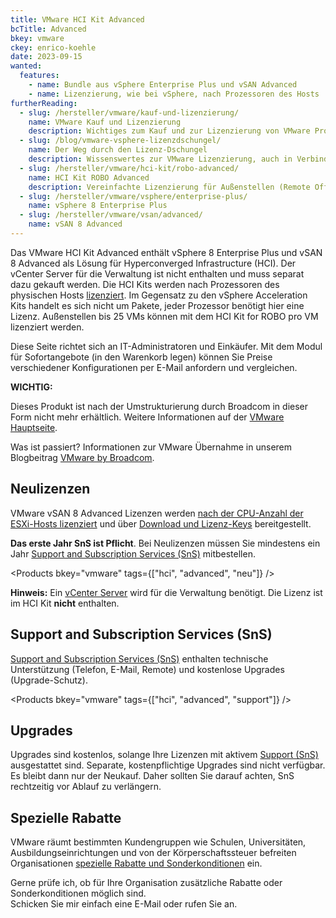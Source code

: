 ```yaml
---
title: VMware HCI Kit Advanced
bcTitle: Advanced
bkey: vmware
ckey: enrico-koehle
date: 2023-09-15
wanted:
  features:
    - name: Bundle aus vSphere Enterprise Plus und vSAN Advanced
    - name: Lizenzierung, wie bei vSphere, nach Prozessoren des Hosts
furtherReading:
  - slug: /hersteller/vmware/kauf-und-lizenzierung/
    name: VMware Kauf und Lizenzierung
    description: Wichtiges zum Kauf und zur Lizenzierung von VMware Produkten in der Form eines Nachschlagewerks.
  - slug: /blog/vmware-vsphere-lizenzdschungel/
    name: Der Weg durch den Lizenz-Dschungel
    description: Wissenswertes zur VMware Lizenzierung, auch in Verbindung mit Microsoft Windows Servern.
  - slug: /hersteller/vmware/hci-kit/robo-advanced/
    name: HCI Kit ROBO Advanced
    description: Vereinfachte Lizenzierung für Außenstellen (Remote Office / Branch Office).
  - slug: /hersteller/vmware/vsphere/enterprise-plus/
    name: vSphere 8 Enterprise Plus
  - slug: /hersteller/vmware/vsan/advanced/
    name: vSAN 8 Advanced
---
```




<Intro>

Das VMware HCI Kit Advanced enthält vSphere 8 Enterprise Plus und vSAN 8 Advanced als Lösung für Hyperconverged Infrastructure (HCI). Der vCenter Server für die Verwaltung ist nicht enthalten und muss separat dazu gekauft werden. Die HCI Kits werden nach Prozessoren des physischen Hosts [lizenziert](/hersteller/vmware/kauf-und-lizenzierung/#lizenzierung-nach-prozessoren).
Im Gegensatz zu den vSphere Acceleration Kits handelt es sich nicht um Pakete, jeder Prozessor benötigt hier eine Lizenz. Außenstellen bis 25 VMs können mit dem HCI Kit for ROBO pro VM lizenziert werden.

Diese Seite richtet sich an IT-Administratoren und Einkäufer. Mit dem Modul für Sofortangebote (in den Warenkorb legen) können Sie Preise verschiedener Konfigurationen per E-Mail anfordern und vergleichen.


</Intro>

<TOC />


<Info type="strong">

**WICHTIG:** <br />

Dieses Produkt ist nach der Umstrukturierung durch Broadcom in dieser Form nicht mehr erhältlich. Weitere Informationen auf der [VMware Hauptseite](/hersteller/vmware/).

Was ist passiert? Informationen zur VMware Übernahme in unserem Blogbeitrag [VMware by Broadcom](/blog/vmware-by-broadcom/).


</Info>



## Neulizenzen

VMware vSAN 8 Advanced Lizenzen werden [nach der CPU-Anzahl der ESXi-Hosts lizenziert](/hersteller/vmware/kauf-und-lizenzierung/#lizenzierung-nach-prozessoren) und über [Download und Lizenz-Keys](/hersteller/vmware/kauf-und-lizenzierung/#download-und-lizenzschlüssel) bereitgestellt.

<Info>

**Das erste Jahr SnS ist Pflicht**. Bei Neulizenzen müssen Sie mindestens ein Jahr [Support and Subscription Services (SnS)](/hersteller/vmware/kauf-und-lizenzierung/#support-and-subscription-services-sns) mitbestellen.

</Info>


<Products bkey="vmware" tags={["hci", "advanced", "neu"]} />

<Info>


 **Hinweis:** Ein [vCenter Server](/hersteller/vmware/vcenter-server/) wird für die Verwaltung benötigt. Die Lizenz ist im HCI Kit **nicht** enthalten.

</Info>


## Support and Subscription Services (SnS)

[Support and Subscription Services (SnS)](/hersteller/vmware/kauf-und-lizenzierung/#support-and-subscription-services-sns) enthalten technische Unterstützung (Telefon, E-Mail, Remote) und kostenlose Upgrades (Upgrade-Schutz).

<Products bkey="vmware" tags={["hci", "advanced", "support"]} />


## Upgrades

Upgrades sind kostenlos, solange Ihre Lizenzen mit aktivem [Support (SnS)](/hersteller/vmware/kauf-und-lizenzierung/#support-and-subscription-services-sns) ausgestattet sind. Separate, kostenpflichtige Upgrades sind nicht verfügbar. Es bleibt dann nur der Neukauf. Daher sollten Sie darauf achten, SnS rechtzeitig vor Ablauf zu verlängern.


## Spezielle Rabatte

VMware räumt bestimmten Kundengruppen wie Schulen, Universitäten, Ausbildungseinrichtungen und von der Körperschaftssteuer befreiten Organisationen [spezielle Rabatte und Sonderkonditionen](/hersteller/vmware/kauf-und-lizenzierung/#sonderkonditionen) ein.


<GetInTouch theme="light">

Gerne prüfe ich, ob für Ihre Organisation zusätzliche Rabatte oder Sonderkonditionen möglich sind.<br />
Schicken Sie mir einfach eine E-Mail oder rufen Sie an.

</GetInTouch>
